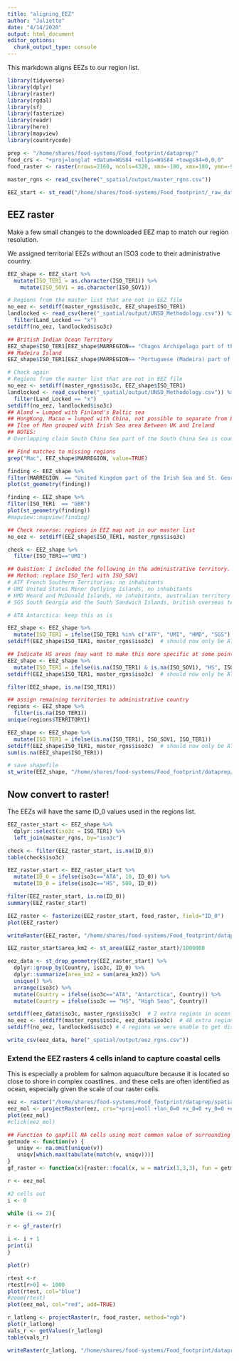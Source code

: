 ```yaml
---
title: "aligning_EEZ"
author: "Juliette"
date: "4/14/2020"
output: html_document
editor_options: 
  chunk_output_type: console
---
```


This markdown aligns EEZs to our region list.


```r
library(tidyverse)
library(dplyr)
library(raster)
library(rgdal)
library(sf)
library(fasterize)
library(readr)
library(here)
library(mapview)
library(countrycode)

prep <- "/home/shares/food-systems/Food_footprint/dataprep/"
food_crs <- "+proj=longlat +datum=WGS84 +ellps=WGS84 +towgs84=0,0,0"
food_raster <- raster(nrows=2160, ncols=4320, xmn=-180, xmx=180, ymn=-90, ymx=90)
  
master_rgns <- read_csv(here("_spatial/output/master_rgns.csv"))

EEZ_start <- st_read("/home/shares/food-systems/Food_footprint/_raw_data/marine_regions/Intersect_EEZ_IHO_v4_2020/Intersect_EEZ_IHO_v4_2020.shp")

```

## EEZ raster 

Make a few small changes to the downloaded EEZ map to match our region resolution.

We assigned territorial EEZs without an ISO3 code to their administrative country.

```r

EEZ_shape <- EEZ_start %>%
  mutate(ISO_TER1 = as.character(ISO_TER1)) %>%
    mutate(ISO_SOV1 = as.character(ISO_SOV1))

# Regions from the master list that are not in EEZ file
no_eez <- setdiff(master_rgns$iso3c, EEZ_shape$ISO_TER1)
landlocked <- read_csv(here("_spatial/output/UNSD_Methodology.csv")) %>%
  filter(Land_Locked == "x") 
setdiff(no_eez, landlocked$iso3c)

## British Indian Ocean Territory
EEZ_shape$ISO_TER1[EEZ_shape$MARREGION== "Chagos Archipelago part of the Indian Ocean"] <- "IOT"  
## Madeira Island
EEZ_shape$ISO_TER1[EEZ_shape$MARREGION== "Portuguese (Madeira) part of the North Atlantic Ocean"] <- "XMI"  

# Check again
# Regions from the master list that are not in EEZ file
no_eez <- setdiff(master_rgns$iso3c, EEZ_shape$ISO_TER1)
landlocked <- read_csv(here("_spatial/output/UNSD_Methodology.csv")) %>%
  filter(Land_Locked == "x") 
setdiff(no_eez, landlocked$iso3c)
## Aland = Lumped with Finland's Baltic sea
## HongKong, Macao = lumped with China, not possible to separate from EEZ map
## Ilse of Man grouped with Irish Sea area Between UK and Ireland
## NOTES:
# Overlapping claim South China Sea part of the South China Sea is counted with China in EEZ map

## Find matches to missing regions
grep("Mac", EEZ_shape$MARREGION, value=TRUE)

finding <- EEZ_shape %>%
filter(MARREGION  == "United Kingdom part of the Irish Sea and St. George's Channel")
plot(st_geometry(finding))

finding <- EEZ_shape %>%
filter(ISO_TER1  == "GBR")
plot(st_geometry(finding))
#mapview::mapview(finding)

## Check reverse: regions in EEZ map not in our master list
no_eez <- setdiff(EEZ_shape$ISO_TER1, master_rgns$iso3c)

check <- EEZ_shape %>%
  filter(ISO_TER1=="UMI")

## Question: I included the following in the administrative territory.  Does this seem reasonable?
## Method: replace ISO_Ter1 with ISO_SOV1
# ATF French Southern Territories: no inhabitants
# UMI United States Minor Outlying Islands, no inhabitants
# HMD Heard and McDonald Islands, no inhabitants, australian territory
# SGS South Georgia and the South Sandwich Islands, british overseas territory

# ATA Antarctica: keep this as is

EEZ_shape <- EEZ_shape %>%
  mutate(ISO_TER1 = ifelse(ISO_TER1 %in% c("ATF", "UMI", "HMD", "SGS"), ISO_SOV1, ISO_TER1))
setdiff(EEZ_shape$ISO_TER1, master_rgns$iso3c)  # should now only be ATA and NA

## Indicate HS areas (may want to make this more specific at some point)
EEZ_shape <- EEZ_shape %>%
  mutate(ISO_TER1 = ifelse(is.na(ISO_TER1) & is.na(ISO_SOV1), "HS", ISO_TER1))
setdiff(EEZ_shape$ISO_TER1, master_rgns$iso3c)  # should now only be ATA and NA

filter(EEZ_shape, is.na(ISO_TER1))

## assign remaining territories to administrative country
regions <- EEZ_shape %>%
  filter(is.na(ISO_TER1)) 
unique(regions$TERRITORY1)

EEZ_shape <- EEZ_shape %>%
  mutate(ISO_TER1 = ifelse(is.na(ISO_TER1), ISO_SOV1, ISO_TER1))
setdiff(EEZ_shape$ISO_TER1, master_rgns$iso3c)  # should now only be ATA and HS
sum(is.na(EEZ_shape$ISO_TER1))

# save shapefile
st_write(EEZ_shape, "/home/shares/food-systems/Food_footprint/dataprep/spatial/eez_rgns.shp")

```


## Now convert to raster!
The EEZs will have the same ID_0 values used in the regions list.

```r
EEZ_raster_start <- EEZ_shape %>%
  dplyr::select(iso3c = ISO_TER1) %>%
  left_join(master_rgns, by="iso3c")

check <- filter(EEZ_raster_start, is.na(ID_0))
table(check$iso3c)

EEZ_raster_start <- EEZ_raster_start %>%
  mutate(ID_0 = ifelse(iso3c=="ATA", 10, ID_0)) %>%
  mutate(ID_0 = ifelse(iso3c=="HS", 500, ID_0))

filter(EEZ_raster_start, is.na(ID_0))
summary(EEZ_raster_start)

EEZ_raster <- fasterize(EEZ_raster_start, food_raster, field="ID_0")
plot(EEZ_raster)

writeRaster(EEZ_raster, "/home/shares/food-systems/Food_footprint/dataprep/spatial/eez_rgns.tif", overwrite=TRUE)

EEZ_raster_start$area_km2 <- st_area(EEZ_raster_start)/1000000

eez_data <- st_drop_geometry(EEZ_raster_start) %>%
  dplyr::group_by(Country, iso3c, ID_0) %>%
  dplyr::summarize(area_km2 = sum(area_km2)) %>%
  unique() %>%
  arrange(iso3c) %>%
  mutate(Country = ifelse(iso3c=="ATA", "Antarctica", Country)) %>%
  mutate(Country = ifelse(iso3c == "HS", "High Seas", Country))

setdiff(eez_data$iso3c, master_rgns$iso3c)  # 2 extra regions in ocean data
no_eez <- setdiff(master_rgns$iso3c, eez_data$iso3c)  # 48 extra regions in land data
setdiff(no_eez, landlocked$iso3c) # 4 regions we were unable to get distinct EEZ's for.

write_csv(eez_data, here("_spatial/output/eez_rgns.csv"))

```


### Extend the EEZ rasters 4 cells inland to capture coastal cells

This is especially a problem for salmon aquaculture because it is located so close to shore in complex coastlines..
and these cells are often identified as ocean, especially given the scale of our raster cells.
```r

eez <- raster("/home/shares/food-systems/Food_footprint/dataprep/spatial/eez_rgns.tif")
eez_mol <- projectRaster(eez, crs="+proj=moll +lon_0=0 +x_0=0 +y_0=0 +ellps=WGS84 +datum=WGS84 +units=m +no_defs ", method="ngb", over=TRUE)
plot(eez_mol)
#click(eez_mol)

## Function to gapfill NA cells using most common value of surrounding cells
getmode <- function(v) {
   uniqv <- na.omit(unique(v))
   uniqv[which.max(tabulate(match(v, uniqv)))]
}
gf_raster <- function(x){raster::focal(x, w = matrix(1,3,3), fun = getmode, pad = TRUE, NAonly=TRUE)}

r <- eez_mol

#2 cells out
i <- 0

while (i <= 2){

r <- gf_raster(r)

i <- i + 1
print(i)
}

plot(r)

rtest <-r  
rtest[r>0] <- 1000
plot(rtest, col="blue")
#zoom(rtest)
plot(eez_mol, col="red", add=TRUE)

r_latlong <- projectRaster(r, food_raster, method="ngb")
plot(r_latlong)
vals_r <- getValues(r_latlong)
table(vals_r)

writeRaster(r_latlong, "/home/shares/food-systems/Food_footprint/dataprep/spatial/eez_extended_rgns.tif", overwrite=TRUE)
```